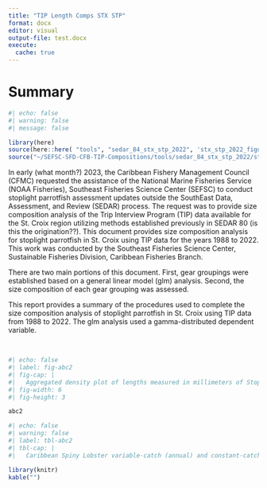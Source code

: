```yaml
---
title: "TIP Length Comps STX STP"
format: docx
editor: visual
output-file: test.docx
execute:
  cache: true
---
```

# Summary 

```r
#| echo: false
#| warning: false
#| message: false

library(here)
source(here::here( "tools", "sedar_84_stx_stp_2022", 'stx_stp_2022_figures.R'))
source("~/SEFSC-SFD-CFB-TIP-Compositions/tools/sedar_84_stx_stp_2022/stx_stp_2022_figures.R")

```


In early (what month?) 2023, the Caribbean Fishery Management Council (CFMC) requested the assistance of the National Marine Fisheries Service (NOAA Fisheries), Southeast Fisheries Science Center (SEFSC) to conduct stoplight parrotfish assessment updates outside the SouthEast Data, Assessment, and Review (SEDAR) process. The request was to provide size composition analysis of the Trip Interview Program (TIP) data available for the St. Croix region utilizing methods established previously in SEDAR 80 (is this the origination??). This document provides size composition analysis for stoplight parrotfish in St. Croix using TIP data for the years 1988 to 2022. This work was conducted by the Southeast Fisheries Science Center, Sustainable Fisheries Division, Caribbean Fisheries Branch. 

There are two main portions of this document. First,  gear groupings were established based on a general linear model (glm) analysis. Second, the size composition of each gear grouping was assessed. 

\newpage

This report provides a summary of the procedures used to complete the size composition analysis of stoplight parrotfish in St. Croix using TIP data from 1988 to 2022. The glm analysis used a gamma-distributed dependent variable. 

\



```r
#| echo: false
#| label: fig-abc2
#| fig-cap: |
#|   Aggregated density plot of lengths measured in millimeters of Stoplight Parrotfish in St. Croix grouped by assigned gear groupings. 
#| fig-width: 6
#| fig-height: 3

abc2


```

\newpage

```r
#| echo: false
#| warning: false
#| label: tbl-abc2
#| tbl-cap: |
#|   Caribbean Spiny Lobster variable-catch (annual) and constant-catch (average) OFLs and ABCs for Puerto Rico, based on the Tier 3 of the ABC Control Rule. The column titled "Source" indicates if the rows are associated with the SEDAR 57 benchmark with input landings through 2020 or with the SEDAR 57 update with input landings through 2023. All OFLs and ABCs are in pounds whole weight.

library(knitr)
kable("")

```